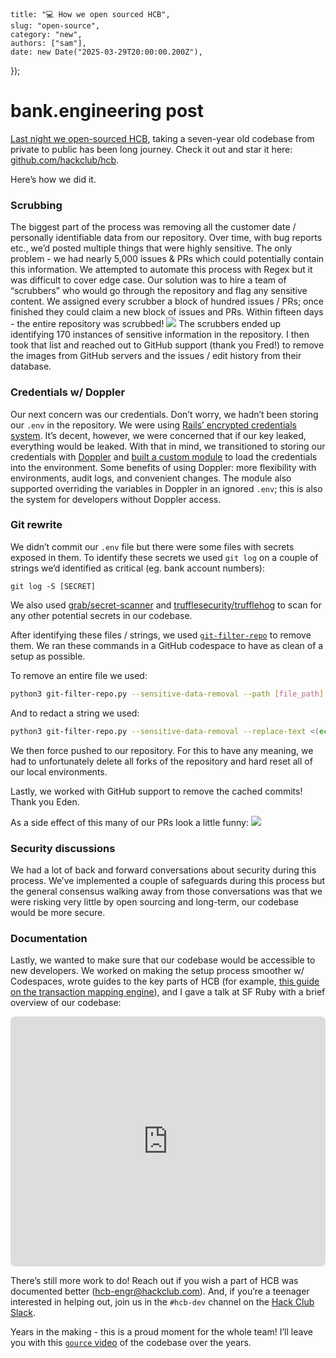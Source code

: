 
    title: "💻 How we open sourced HCB",
    slug: "open-source",
    category: "new",
    authors: ["sam"],
    date: new Date("2025-03-29T20:00:00.200Z"),
});

# bank.engineering post

[Last night we open-sourced HCB](https://hackclub.com/fiscal-sponsorship/open-source/), taking a seven-year old codebase from private to public has been long journey. Check it out and star it here: [github.com/hackclub/hcb](https://github.com/hackclub/hcb).

Here’s how we did it.

### Scrubbing

The biggest part of the process was removing all the customer date / personally identifiable data from our repository. Over time, with bug reports etc., we’d posted multiple things that were highly sensitive. The only problem - we had nearly 5,000 issues & PRs which could potentially contain this information. We attempted to automate this process with Regex but it was difficult to cover edge case. Our solution was to hire a team of “scrubbers” who would go through the repository and flag any sensitive content. We assigned every scrubber a block of hundred issues / PRs; once finished they could claim a new block of issues and PRs. Within fifteen days - the entire repository was scrubbed!
![](Screenshot%202025-03-29%20at%2010.46.46%E2%80%AFAM.png)<!-- {"width":422} -->
The scrubbers ended up identifying 170 instances of sensitive information in the repository. I then took that list and reached out to GitHub support (thank you Fred!) to remove the images from GitHub servers and the issues / edit history from their database.

### Credentials w/ Doppler

Our next concern was our credentials. Don’t worry, we hadn’t been storing our `.env` in the repository. We were using [Rails’ encrypted credentials system](https://guides.rubyonrails.org/security.html#environmental-security). It’s decent, however, we were concerned that if our key leaked, everything would be leaked. With that in mind, we transitioned to storing our credentials with [Doppler](https://www.doppler.com/) and [built a custom module](https://github.com/hackclub/hcb/blob/main/app/lib/credentials.rb) to load the credentials into the environment. Some benefits of using Doppler: more flexibility with environments, audit logs, and convenient changes. The module also supported overriding the variables in Doppler in an ignored `.env`; this is also the system for developers without Doppler access.

### Git rewrite

We didn’t commit our `.env` file but there were some files with secrets exposed in them. To identify these secrets we used `git log` on a couple of strings we’d identified as critical (eg. bank account numbers):

```
git log -S [SECRET]
```

We also used [grab/secret-scanner](https://github.com/grab/secret-scanner) and [trufflesecurity/trufflehog](https://github.com/trufflesecurity/trufflehog) to scan for any other potential secrets in our codebase.

After identifying these files / strings, we used [`git-filter-repo`](https://github.com/newren/git-filter-repo) to remove them. We ran these commands in a GitHub codespace to have as clean of a setup as possible.

To remove an entire file we used:

```bash
python3 git-filter-repo.py --sensitive-data-removal --path [file_path] --invert-paths
```

And to redact a string we used:

```bash
python3 git-filter-repo.py --sensitive-data-removal --replace-text <(echo 'STRING==>REDACTED') --force
```

We then force pushed to our repository. For this to have any meaning, we had to unfortunately delete all forks of the repository and hard reset all of our local environments. 

Lastly, we worked with GitHub support to remove the cached commits! Thank you Eden.

As a side effect of this many of our PRs look a little funny:
![](Screenshot%202025-03-24%20at%2011.58.51%E2%80%AFAM.png)

### Security discussions

We had a lot of back and forward conversations about security during this process. We’ve implemented a couple of safeguards during this process but the general consensus walking away from those conversations was that we were risking very little by open sourcing and long-term, our codebase would be more secure. 

### Documentation

Lastly, we wanted to make sure that our codebase would be accessible to new developers. We worked on making the setup process smoother w/ Codespaces, wrote guides to the key parts of HCB (for example, [this guide on the transaction mapping engine](https://github.com/hackclub/hcb/blob/main/dev-docs/guides/transaction_imports.md)), and I gave a talk at SF Ruby with a brief overview of our codebase:

<iframe height="400" src="https://www.youtube.com/embed/CBxilReUkJ0?si=GgcQ9GDoqSl1avoK;start=3005" title="YouTube video player" frameborder="0" allow="accelerometer; autoplay; clipboard-write; encrypted-media; gyroscope; picture-in-picture; web-share" style="border-radius: 8px; width: 100%;" allowfullscreen=""></iframe>

There’s still more work to do! Reach out if you wish a part of HCB was documented better (hcb-engr@hackclub.com). And, if you’re a teenager interested in helping out, join us in the `#hcb-dev` channel on the [Hack Club Slack](https://hackclub.com/slack).

Years in the making - this is a proud moment for the whole team! I’ll leave you with this [`gource`  video](https://gource.io/) of the codebase over the years.



